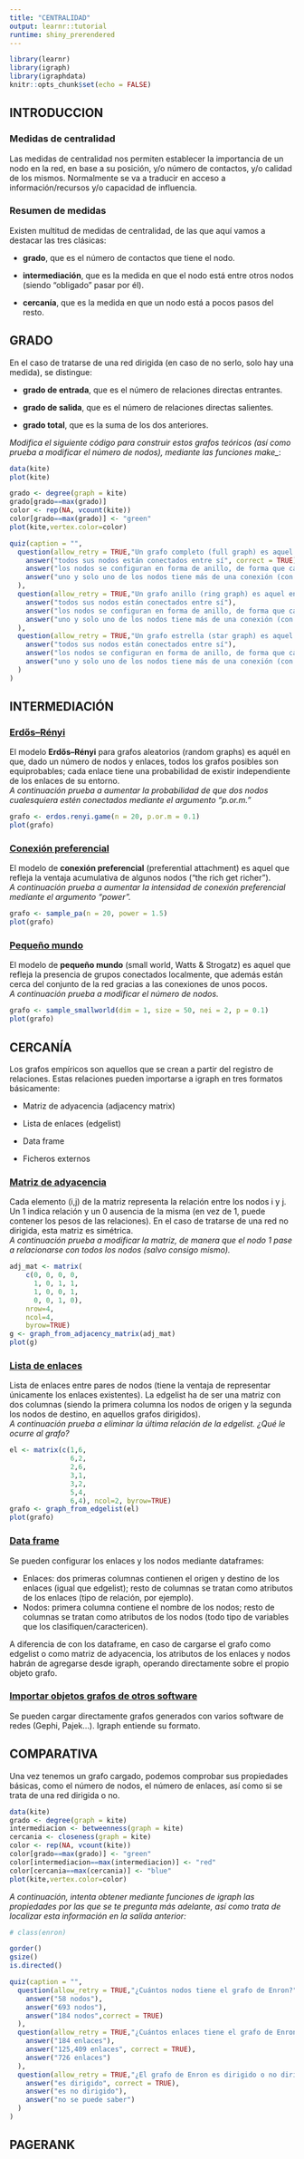 ```yaml
---
title: "CENTRALIDAD"
output: learnr::tutorial
runtime: shiny_prerendered
---
```


```r
library(learnr)
library(igraph)
library(igraphdata)
knitr::opts_chunk$set(echo = FALSE)
```


## INTRODUCCION

### Medidas de centralidad 

Las medidas de centralidad nos permiten establecer la importancia de un nodo en la red, en base a su posición, y/o número de contactos, y/o calidad de los mismos. Normalmente se va a traducir en acceso a información/recursos y/o capacidad de influencia.

### Resumen de medidas

Existen multitud de medidas de centralidad, de las que aquí vamos a destacar las tres clásicas:

* **grado**, que es el número de contactos que tiene el nodo.  

* **intermediación**, que es la medida en que el nodo está entre otros nodos (siendo "obligado" pasar por él).  

* **cercanía**, que es la medida en que un nodo está a pocos pasos del resto.

## GRADO

En el caso de tratarse de una red dirigida (en caso de no serlo, solo hay una medida), se distingue:

* **grado de entrada**, que es el número de relaciones directas entrantes.

* **grado de salida**, que es el número de relaciones directas salientes.

* **grado total**, que es la suma de los dos anteriores.

*Modifica el siguiente código para construir estos grafos teóricos (así como prueba a modificar el número de nodos), mediante las funciones make_*:

```r
data(kite)
plot(kite)
```

```r
grado <- degree(graph = kite)
grado[grado==max(grado)]
color <- rep(NA, vcount(kite))
color[grado==max(grado)] <- "green"
plot(kite,vertex.color=color)
```


```r
quiz(caption = "",
  question(allow_retry = TRUE,"Un grafo completo (full graph) es aquel en que",
    answer("todos sus nodos están conectados entre sí", correct = TRUE),
    answer("los nodos se configuran en forma de anillo, de forma que cada cual tiene exactamente dos vecinos"),
    answer("uno y solo uno de los nodos tiene más de una conexión (con el resto de nodos)")
  ),
  question(allow_retry = TRUE,"Un grafo anillo (ring graph) es aquel en que",
    answer("todos sus nodos están conectados entre sí"),
    answer("los nodos se configuran en forma de anillo, de forma que cada cual tiene exactamente dos vecinos", correct = TRUE),
    answer("uno y solo uno de los nodos tiene más de una conexión (con el resto de nodos)")
  ),
  question(allow_retry = TRUE,"Un grafo estrella (star graph) es aquel en que",
    answer("todos sus nodos están conectados entre sí"),
    answer("los nodos se configuran en forma de anillo, de forma que cada cual tiene exactamente dos vecinos"),
    answer("uno y solo uno de los nodos tiene más de una conexión (con el resto de nodos)", correct = TRUE)
  )
)
```

## INTERMEDIACIÓN

### <a href="https://igraph.org/r/doc/erdos.renyi.game.html" target="_blank">Erdős–Rényi</a>

El modelo **Erdős–Rényi** para grafos aleatorios (random graphs) es aquél en que, dado un número de nodos y enlaces, todos los grafos posibles son equiprobables; cada enlace tiene una probabilidad de existir independiente de los enlaces de su entorno.
<br>*A continuación prueba a aumentar la probabilidad de que dos nodos cualesquiera estén conectados mediante el argumento "p.or.m."*

```r
grafo <- erdos.renyi.game(n = 20, p.or.m = 0.1)
plot(grafo)
```

### <a href="https://igraph.org/r/doc/sample_pa.html" target="_blank">Conexión preferencial</a>

El modelo de **conexión preferencial** (preferential attachment) es aquel que refleja la ventaja acumulativa de algunos nodos ("the rich get richer").
<br>*A continuación prueba a aumentar la intensidad de conexión preferencial mediante el argumento "power".*

```r
grafo <- sample_pa(n = 20, power = 1.5)
plot(grafo)
```

### <a href="https://igraph.org/r/doc/sample_smallworld.html" target="_blank">Pequeño mundo</a>

El modelo de **pequeño mundo** (small world, Watts & Strogatz) es aquel que refleja la presencia de grupos conectados localmente, que además están cerca del conjunto de la red gracias a las conexiones de unos pocos.
<br>*A continuación prueba a modificar el número de nodos.*

```r
grafo <- sample_smallworld(dim = 1, size = 50, nei = 2, p = 0.1)
plot(grafo)
```


## CERCANÍA

Los grafos empíricos son aquellos que se crean a partir del registro de relaciones. Estas relaciones pueden importarse a igraph en tres formatos básicamente:

- Matriz de adyacencia (adjacency matrix)

- Lista de enlaces (edgelist)

- Data frame

- Ficheros externos

### <a href="https://igraph.org/r/doc/graph_from_adjacency_matrix.html" target="_blank">Matriz de adyacencia</a>

Cada elemento (i,j) de la matriz representa la relación entre los nodos i y j. Un 1 indica relación y un 0 ausencia de la misma (en vez de 1, puede contener los pesos de las relaciones). En el caso de tratarse de una red no dirigida, esta matriz es simétrica.
<br>*A continuación prueba a modificar la matriz, de manera que el nodo 1 pase a relacionarse con todos los nodos (salvo consigo mismo).*

```r
adj_mat <- matrix( 
    c(0, 0, 0, 0,
      1, 0, 1, 1,
      1, 0, 0, 1,
      0, 0, 1, 0), 
    nrow=4,              
    ncol=4,
    byrow=TRUE)
g <- graph_from_adjacency_matrix(adj_mat)
plot(g)
```

### <a href="https://igraph.org/r/doc/graph_from_edgelist.html" target="_blank">Lista de enlaces</a>

Lista de enlaces entre pares de nodos (tiene la ventaja de representar únicamente los enlaces existentes). La edgelist ha de ser una matriz con dos columnas (siendo la primera columna los nodos de origen y la segunda los nodos de destino, en aquellos grafos dirigidos).
<br>*A continuación prueba a eliminar la última relación de la edgelist. ¿Qué le ocurre al grafo?*

```r
el <- matrix(c(1,6, 
               6,2, 
               2,6, 
               3,1,
               3,2,
               5,4,
               6,4), ncol=2, byrow=TRUE)
grafo <- graph_from_edgelist(el)
plot(grafo)
```


### <a href="https://igraph.org/r/doc/graph_from_data_frame.html" target="_blank">Data frame</a>

Se pueden configurar los enlaces y los nodos mediante dataframes:

- Enlaces: dos primeras columnas contienen el origen y destino de los enlaces (igual que edgelist); resto de columnas se tratan como atributos de los enlaces (tipo de relación, por ejemplo).  
- Nodos: primera columna contiene el nombre de los nodos; resto de columnas se tratan como atributos de los nodos (todo tipo de variables que los clasifiquen/caractericen). 

A diferencia de con los dataframe, en caso de cargarse el grafo como edgelist o como matriz de adyacencia, los atributos de los enlaces y nodos habrán de agregarse desde igraph, operando directamente sobre el propio objeto grafo.

### <a href="https://igraph.org/r/doc/read_graph.html" target="_blank">Importar objetos grafos de otros software</a>

Se pueden cargar directamente grafos generados con varios software de redes (Gephi, Pajek...). Igraph entiende su formato.

## COMPARATIVA

Una vez tenemos un grafo cargado, podemos comprobar sus propiedades básicas, como el número de nodos, el número de enlaces, así como si se trata de una red dirigida o no.

```r
data(kite)
grado <- degree(graph = kite)
intermediacion <- betweenness(graph = kite)
cercania <- closeness(graph = kite)
color <- rep(NA, vcount(kite))
color[grado==max(grado)] <- "green"
color[intermediacion==max(intermediacion)] <- "red"
color[cercania==max(cercania)] <- "blue"
plot(kite,vertex.color=color)
```

*A continuación, intenta obtener mediante funciones de igraph las propiedades por las que se te pregunta más adelante, así como trata de localizar esta información en la salida anterior:*

```r
# class(enron)
```

```r
gorder()
gsize()
is.directed()
```

```r
quiz(caption = "",
  question(allow_retry = TRUE,"¿Cuántos nodos tiene el grafo de Enron?",
    answer("58 nodos"),
    answer("693 nodos"),
    answer("184 nodos",correct = TRUE)
  ),
  question(allow_retry = TRUE,"¿Cuántos enlaces tiene el grafo de Enron?",
    answer("184 enlaces"),
    answer("125,409 enlaces", correct = TRUE),
    answer("726 enlaces")
  ),
  question(allow_retry = TRUE,"¿El grafo de Enron es dirigido o no dirigido?",
    answer("es dirigido", correct = TRUE),
    answer("es no dirigido"),
    answer("no se puede saber")
  )
)
```

## PAGERANK

